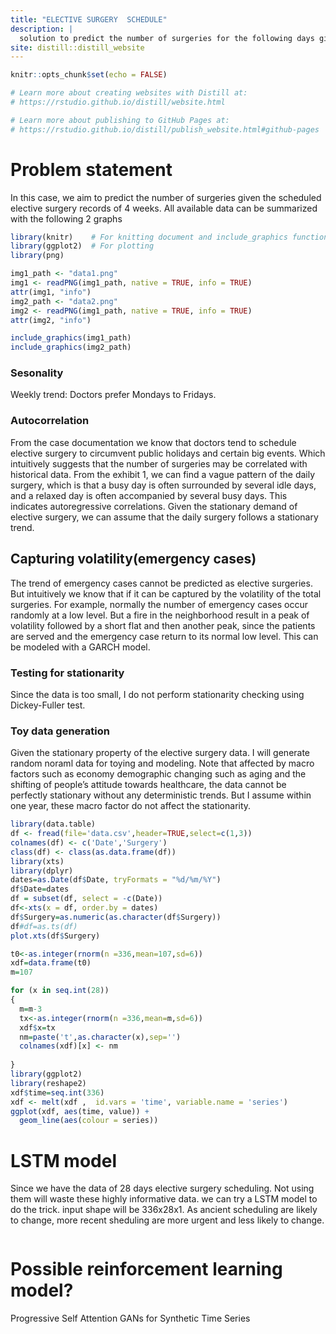 ```yaml
---
title: "ELECTIVE SURGERY  SCHEDULE"
description: |
  solution to predict the number of surgeries for the following days given historical data
site: distill::distill_website
---
```


```r
knitr::opts_chunk$set(echo = FALSE)

# Learn more about creating websites with Distill at:
# https://rstudio.github.io/distill/website.html

# Learn more about publishing to GitHub Pages at:
# https://rstudio.github.io/distill/publish_website.html#github-pages

```

# Problem statement

In this case, we aim to predict the number of surgeries given the scheduled elective surgery records of 4 weeks.
All available data can be summarized with the following 2 graphs

```r
library(knitr)    # For knitting document and include_graphics function
library(ggplot2)  # For plotting
library(png)
```

```r
img1_path <- "data1.png"
img1 <- readPNG(img1_path, native = TRUE, info = TRUE)
attr(img1, "info")
img2_path <- "data2.png"
img2 <- readPNG(img1_path, native = TRUE, info = TRUE)
attr(img2, "info")
```

```r
include_graphics(img1_path)
include_graphics(img2_path)
```
### Sesonality
Weekly trend: Doctors prefer Mondays to Fridays.

### Autocorrelation
From the case documentation we know that doctors tend to schedule elective surgery to circumvent public holidays and certain big events. Which intuitively suggests that the number of surgeries may be correlated with historical data. From the exhibit 1, we can find a vague pattern of the daily surgery, which is that a busy day is often surrounded by several idle days, and a relaxed day is often accompanied by several busy days. This indicates autoregressive correlations. Given the stationary demand of elective surgery, we can assume that the daily surgery follows a stationary trend.

## Capturing volatility(emergency cases)
The trend of emergency cases cannot be predicted as elective surgeries. But intuitively we know that if it can be captured by the volatility of the total surgeries. For example, normally the number of emergency cases occur randomly at a low level. But a fire in the neighborhood result in a peak of volatility followed by a short flat and then another peak, since the patients are served and the emergency case return to its normal low level. This can be modeled with a GARCH model.

### Testing for stationarity 
Since the data is too small, I do not perform stationarity checking using Dickey-Fuller test.

### Toy data generation
Given the stationary property of the elective surgery data. I will generate random noraml data for toying and modeling.
Note that affected by macro factors such as economy demographic changing such as aging and the shifting of people's attitude towards healthcare, the data cannot be perfectly stationary without any deterministic trends. But I assume within one year, these macro factor do not affect the stationarity. 

```r
library(data.table)
df <- fread(file='data.csv',header=TRUE,select=c(1,3))
colnames(df) <- c('Date','Surgery')
class(df) <- class(as.data.frame(df))
library(xts)
library(dplyr)
dates=as.Date(df$Date, tryFormats = "%d/%m/%Y")
df$Date=dates
df = subset(df, select = -c(Date))
df<-xts(x = df, order.by = dates)
df$Surgery=as.numeric(as.character(df$Surgery))
df#df=as.ts(df)
plot.xts(df$Surgery)
```
```r
t0<-as.integer(rnorm(n =336,mean=107,sd=6))
xdf=data.frame(t0)
m=107

for (x in seq.int(28))
{
  m=m-3
  tx<-as.integer(rnorm(n =336,mean=m,sd=6))
  xdf$x=tx
  nm=paste('t',as.character(x),sep='')
  colnames(xdf)[x] <- nm
  
}
library(ggplot2)
library(reshape2)
xdf$time=seq.int(336)
xdf <- melt(xdf ,  id.vars = 'time', variable.name = 'series')
ggplot(xdf, aes(time, value)) +
  geom_line(aes(colour = series))
```

# LSTM model
Since we have the data of 28 days elective surgery scheduling. Not using them will waste these highly informative data. we can try a LSTM model to do the trick. input shape will be 336x28x1. As ancient scheduling are likely to change, more recent sheduling are more urgent and less likely to change.

```r

```
# Possible reinforcement learning model?
Progressive Self Attention GANs for Synthetic Time Series